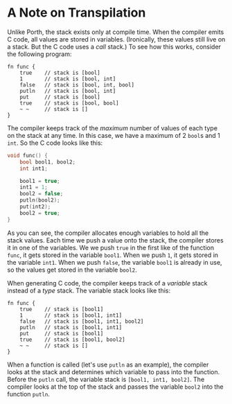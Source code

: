 # A Note on Transpilation

Unlike Porth, the stack exists only at compile time. When the compiler emits
C code, all values are stored in variables. (Ironically, these values still live
on a stack. But the C code uses a *call* stack.) To see how this works, consider
the following program:

```hop
fn func {
    true    // stack is [bool]
    1       // stack is [bool, int]
    false   // stack is [bool, int, bool]
    putln   // stack is [bool, int]
    put     // stack is [bool]
    true    // stack is [bool, bool]
    ~ ~     // stack is []
}
```

The compiler keeps track of the *maximum* number of values of each type on the
stack at any time. In this case, we have a maximum of 2 `bool`s and 1 `int`. So
the C code looks like this:

```C
void func() {
    bool bool1, bool2;
    int int1;

    bool1 = true;
    int1 = 1;
    bool2 = false;
    putln(bool2);
    put(int2);
    bool2 = true;
}
```

As you can see, the compiler allocates enough variables to hold all the stack
values. Each time we push a value onto the stack, the compiler stores it in one
of the variables. We we push `true` in the first like of the function `func`,
it gets stored in the variable `bool1`. When we push `1`, it gets stored in
the variable `int1`. When we push `false`, the variable `bool1` is already in use,
so the values get stored in the variable `bool2`.

When generating C code, the compiler keeps track of a *variable* stack instead
of a *type* stack. The variable stack looks like this:

```hop
fn func {
    true    // stack is [bool1]
    1       // stack is [bool1, int1]
    false   // stack is [bool1, int1, bool2]
    putln   // stack is [bool1, int1]
    put     // stack is [bool1]
    true    // stack is [bool1, bool2]
    ~ ~     // stack is []
}
```

When a function is called (let's use `putln` as an example), the compiler looks
at the stack and determines which variable to pass into the function. Before
the `putln` call, the variable stack is `[bool1, int1, bool2]`. The compiler
looks at the top of the stack and passes the variable `bool2` into the function
`putln`.
